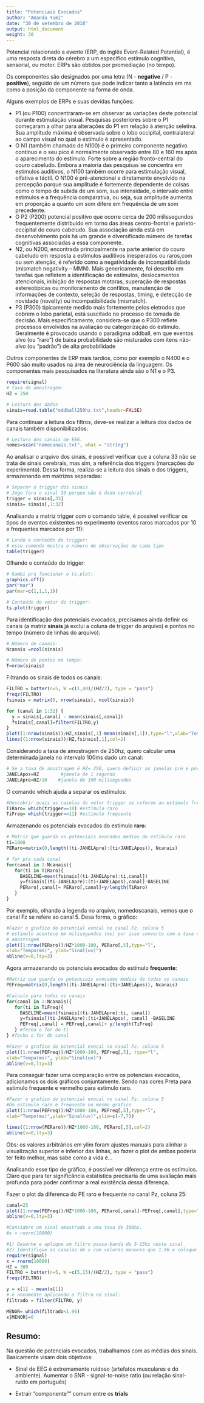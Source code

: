 ```yaml
---
title: "Potenciais Evocados"
author: "Amanda Yumi"
date: "30 de setembro de 2018"
output: html_document
weight: 30
---
```


Potencial relacionado a evento (ERP, do inglês Event-Related Potential), é uma resposta direta do cérebro a um específico estímulo cognitivo, sensorial, ou
motor. ERPs são obtidos por promediação (no tempo).

Os componentes são designados por uma letra (N - **negative** / P - **positive**), seguido de um número que pode indicar tanto a latência em ms como a posição da componente na forma de onda.

Alguns exemplos de ERPs e suas devidas funções:

  * P1 (ou P100) concentraram-se em observar as variações deste potencial durante estimulação visual. Pesquisas posteriores sobre o P1 começaram a olhar para alterações do P1 em relação à atenção seletiva. Sua amplitude máxima é observada sobre o lobo occipital, contralateral ao campo visual no qual o
estímulo é apresentado.
  * O N1 (também chamado de N100) é o primeiro componente negativo contínuo e o seu pico é normalmente observado entre 80 e 160 ms após o aparecimento do estímulo. Forte sobre a região fronto-central do couro cabeludo. Embora a maioria das pesquisas se concentra em estímulos auditivos, o N100 também ocorre para estimulação visual, olfativa e táctil. O N100 é pré-atencional e diretamente envolvido na percepção porque sua amplitude é fortemente dependente de coisas como o tempo de subida de um som, sua intensidade, o intervalo
entre estímulos e a frequência comparativa, ou seja, sua amplitude aumenta em proporção a quanto um som difere em frequência de um som precedente.
  * O P2 (P200) potencial positivo que ocorre cerca de 200 milissegundos frequentemente distribuído em torno das áreas centro-frontal e parieto-occipital do couro cabeludo. Sua associação ainda está em desenvolvimento pois há um grande e diversificado número de tarefas cognitivas associadas a essa componente.
  * N2, ou N200, encontrada principalmente na parte anterior do couro cabeludo em resposta a estímulos auditivos inesperados ou raros,com ou sem atenção, é referido como a negatividade de incompatibilidade (mismatch negativity – MMN). Mais genericamente, foi descrito em tarefas que refletem a identificação
de estímulos, deslocamentos atencionais, inibição de respostas motoras, superação de respostas estereotípicas ou monitoramento de conflitos, manutenção de informações de contexto, seleção de respostas, timing, e detecção de novidade (novelty) ou incompatibilidade (mismatch).
  * P3 (P300) tipicamente medido mais fortemente pelos
eletrodos que cobrem o lobo parietal, está suscitado no processo de tomada de decisão. Mais especificamente, considera-se que o P300 reflete processos envolvidos na avaliação ou categorização do estímulo. Geralmente é provocado usando o paradigma oddball, em que eventos alvo (ou “raro”) de baixa probabilidade são misturados com itens não-alvo (ou "padrão") de alta probabilidade

Outros componentes de ERP mais tardios, como por exemplo o N400 e o P600 são muito usados na área de neurociência da linguagem. Os componentes mais
pesquisados na literatura ainda são o N1 e o P3.



```r
require(signal)
# taxa de amostragem:
HZ = 250
```



```r
# Leitura dos dados
sinais=read.table("oddball250hz.txt",header=FALSE)
```

Para continuar a leitura dos filtros, deve-se realizar a leitura dos dados de canais também disponibilizados:

```r
# Leitura dos canais de EEG:
nomes=scan("nomecanais.txt", what = "string")
```

Ao analisar o arquivo dos sinais, é possível verificar que a coluna 33 não se trata de sinais cerebrais, mas sim, a referência dos triggers (marcações do experimento).
Dessa forma, realiza-se a leitura dos sinais e dos triggers, armazenando em matrizes separadas:

```r
# Separar o trigger dos sinais
# Jogo fora o sinal 33 porque não é dado cerrebral
trigger = sinais[,33]
sinais= sinais[,1:32]
```

Analisando a matriz trigger com o comando table, é possível verificar os tipos de eventos existentes no experimento (eventos raros marcados por 10 e frequentes marcados por 11):

```r
# Lendo o conteúdo do trigger:
# esse comendo mostra o número de observações de cada tipo
table(trigger)
```

Olhando o conteúdo do trigger:

```r
# Gambi pra funcionar o ts.plot:
graphics.off()
par("mar")
par(mar=c(1,1,1,1))
```

```r
# Conteúdo do vetor do trigger:
ts.plot(trigger)

```

Para identificação dos potenciais evocados, precisamos ainda definir os canais (a matriz **sinais** já exclui a coluna de trigger do arquivo) e pontos no tempo (número de linhas do arquivo):



```r
# Número de canais:
Ncanais =ncol(sinais)

# Número de pontos no tempo:
T=nrow(sinais)
```

Filtrando os sinais de todos os canais:

```r

FILTRO = butter(n=5, W =c(1,40)/(HZ/2), type = "pass")
freqz(FILTRO)
fsinais = matrix(0, nrow(sinais), ncol(sinais))

for (canal in 1:32) {
  y = sinais[,canal] - mean(sinais[,canal])
  fsinais[,canal]=filter(FILTRO,y)
}
plot((1:nrow(sinais))/HZ,sinais[,1]-mean(sinais[,1]),type="l",xlab="Tempo(s)", ylab="sinal(uV)")
lines((1:nrow(sinais))/HZ,fsinais[,1],col=2)
```

Considerando a taxa de amostragem de 250hz, quero calcular uma determinada janela no intervalo 100ms dado um canal:

```r
# Se a taxa de amostragem é HZ= 250, quero definir as janelas pré e pós estímulos, ou seja 1s = 250hz, 100ms = 250hz/10:
JANELApos=HZ        #janela de 1 segundo
JANELApre=HZ/10    #janela de 100 milisegundos

```

O comando which ajuda a separar os estímulos:

```r
#Descobrir quais as caselas do vetor trigger se referem ao estimulo freq e raro
TiRaro= which(trigger==10) #estimulo raro
TiFreq= which(trigger==11) #estimulo frequente
```

Armazenando os potenciais evocados do estímulo **raro**:

```r
# Matriz que guarda os potenciais evocados medios do estimulo raro
ti=1000
PERaro=matrix(0,length((ti-JANELApre):(ti+JANELApos)), Ncanais)

# for pra cada canal
for(canal in 1:Ncanais){
   for(ti in TiRaro){
     BASELINE=mean(fsinais[(ti-JANELApre):ti,canal])
     y=fsinais[(ti-JANELApre):(ti+JANELApos),canal]-BASELINE
     PERaro[,canal]= PERaro[,canal]+y/length(TiRaro)
   }
}
```

Por exemplo, olhando a legenda no arquivo, nomedoscanais, vemos que o canal Fz se refere ao canal 5. Desa forma, o gráfico:

```r
#Fazer o grafico do potencial evocal no canal Fz. coluna 5
# estimulo acontece em milisegundos (ms) por isso converto com a taxa de  
# amostragem
plot((1:nrow(PERaro))/HZ*1000-100, PERaro[,5],type="l",
xlab="Tempo(ms)", ylab="Sinal(uv)")
abline(v=0,lty=3)
```

Agora armazenando os potenciais evocados do estímulo **frequente**:
 
```r
#Matriz que guarda os potenciais evocados medios de todos os canais
PEFreq=matrix(0,length((ti-JANELApre):(ti+JANELApos)), Ncanais)

#Calculo para todos os canais
for(canal in 1:Ncanais){
   for(ti in TiFreq){
     BASELINE=mean(fsinais[(ti-JANELApre):ti, canal])
     y=fsinais[(ti-JANELApre):(ti+JANELApos), canal] -BASELINE
     PEFreq[,canal] = PEFreq[,canal]+ y/length(TiFreq)
   } #fecha o for do ti
} #fecha o for do canal

#Fazer o grafico do potencial evocal no canal Fz. coluna 5
plot((1:nrow(PEFreq))/HZ*1000-100, PEFreq[,5], type="l",
xlab="Tempo(ms)", ylab="Sinal(uv)")
abline(v=0,lty=3)

```

Para conseguir fazer uma comparação entre os potenciais evocados, adicionamos os dois gráficos conjuntamente.
Sendo nas cores Preta para estímulo frequente e vermelho para estímulo raro.

```r
#Fazer o grafico do potencial evocal no canal Fz. coluna 5
#Do estimulo raro e frequente no mesmo grafico
plot((1:nrow(PEFreq))/HZ*1000-100, PEFreq[,5],type="l",
xlab="Tempo(ms)",ylab="Sinal(uv)",ylim=c(-7,7))

lines((1:nrow(PERaro))/HZ*1000-100, PERaro[,5],col=2)
abline(v=0,lty=3)
```
Obs: os valores arbitrários em ylim foram ajustes manuais para alinhar a visualização superior e inferior das linhas, ao fazer o plot de ambas poderia ter feito melhor, mas sabe como a vida é...

Analisando esse tipo de gráfico, é possível ver diferença entre os estímulos. Claro que para ter significância estatística precisaria de uma avaliação mais profunda para poder confirmar a real existência dessa diferença.

Fazer o plot da diferenca do PE raro e frequente  no canal Pz, coluna 25:

```r
canal=25
plot((1:nrow(PEFreq))/HZ*1000-100, PERaro[,canal]-PEFreq[,canal],type="l",xlab="Tempo(ms)", ylab="sinal(uV)",ylim=c(-8,4))
abline(v=0,lty=3)
```



```r
#Considere um sinal amostrado a uma taxa de 300hz.
#x = rnorm(10000)

#1) Desenhe e aplique um filtro passa-banda de 5-15hz neste sinal
#2) Identifique as caselas de x com valores menores que 1.96 e coloque 0 nestas caselas.
require(signal)
x = rnorm(10000)
HZ = 300
FILTRO = butter(n=5, W =c(5,15)/(HZ/2), type = "pass")
freqz(FILTRO)

y = x[1] - mean(x[1])
# e novamente aplicando o filtro no sinal:
filtrado = filter(FILTRO, y)

MENOR= which(filtrado<1.96)
x[MENOR]=0
```

## Resumo: 
Na questão de potenciais evocados, trabalhamos com as médias dos sinais.
Basicamente visam dois objetivos: 

* Sinal de EEG é extremamente ruidoso (artefatos musculares e do ambiente). Aumentar o SNR - signal-to-noise ratio (ou relação sinal-ruído em português)

* Extrair "componente"" comum entre os **trials**


